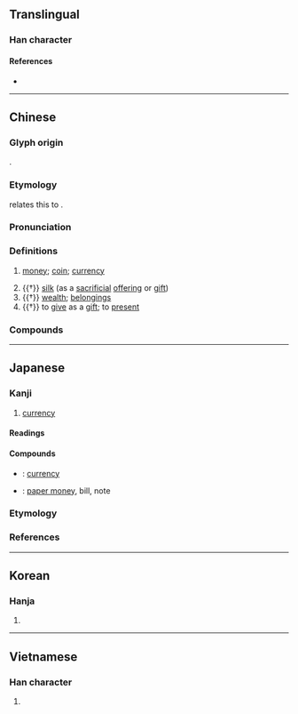 {{also|币}}
{{character info}}
==Translingual==

===Han character===
{{Han char|rn=50|rad=巾|as=12|sn=15|four=98227|canj=FKLB|ids=⿱敝巾}}

====References====
* {{Han ref|kx=0337.020|dkj=09088|dj=0644.010|hdz=10753.010|uh=5E63|ud=24163|bh=B9F4|bd=47604}}

----

==Chinese==
{{zh-forms|s=币}}

===Glyph origin===
{{Han etym}}
{{Han compound|敝|巾|c1=p|c2=s|t2=towel|ls=psc}}.

===Etymology===
{{zh-ref|Wang (1982)}} relates this to {{och-l|帛|silk}}.

===Pronunciation===
{{zh-pron
|m=bì
|m-s=bi4
|c=bai6
|c-t=bai5
|g=pi5
|h=pfs=pi;gd=bi4
|j=bi3
|mb=bī
|md=bê
|mn=xm,tw:pè/xm,qz,jj,twv:pē/zz:pī
|mn-t=bi6
|w=3bi
|x=bei4
|ma=y
|mc=y
|oc=y
|cat=n,v
}}

===Definitions===
{{zh-hanzi}}

# [[money]]; [[coin]]; [[currency]]
#: {{zh-syn|錢}}
#: {{zh-x|金幣|gold '''coin'''}}
#: {{zh-x|紙幣|banknote}}
#: {{zh-x|港幣|Hong Kong dollar}}
# {{†}} [[silk]] (as a [[sacrificial]] [[offering]] or [[gift]])
# {{†}} [[wealth]]; [[belonging]]s
# {{†}} to [[give]] as a [[gift]]; to [[present]]

===Compounds===
{{zh-der|貨幣|港幣|硬幣|外幣|紙幣|金幣|錢幣|幣值|銀幣|法幣|澳幣|人民幣|代幣|偽幣|儲備貨幣|儲幣|冥幣|刀幣|制幣|加密貨幣|加幣|劣幣驅逐良幣|卑辭厚幣|單一貨幣|變造幣|古幣|國際貨幣|國際貨幣基金|國際貨幣基金會|國際貨幣基金組織|幣別|幣制|幣制改革|投幣|投幣口|投硬幣|新臺幣|本位貨幣|本幣|歐洲貨幣|比特幣|泉幣|法定貨幣|流通貨幣|電子貨幣|百度幣|硬幣坯|硬貨幣|貨幣主義|貨幣交換|貨幣供應量|貨幣兌換|貨幣升值|貨幣單位|貨幣危機|貨幣回籠|貨幣地租|貨幣工資|貨幣市場|貨幣平價|貨幣政策|貨幣流通量|貨幣貶值|貨幣資本|贗幣|軟幣|輔幣|邊幣|通用貨幣|造幣廠|錢幣學|銅幣|鑄幣|鑄幣權|鎳幣|三幣|上幣|下幣|中幣|侑幣|入幣|公幣|六幣|冀南幣|卑禮厚幣|卑辭重幣|厚幣|受幣|嘉幣|器幣|國幣|圭幣|夕幣|奉幣|奩幣|委幣|娉幣|婚幣|寄幣|寶幣|布幣|幣儀|幣器|幣帛|幣泉|幣法|幣爵|幣物|幣獻|幣玉|幣籍|幣聘|幣號|幣財|幣貢|幣重言甘|幣錦|幣餘|幣馬|幣齎|彩幣|徵幣|息幣|慶幣|搏幣|摯幣|斥幣|方幣|旅幣|旌幣|書幣|束幣|杯幣|楮幣|正幣|歲幣|牲幣|犧幣|玉幣|珍幣|珪幣|琛幣|瑤幣|生幣|發幣|白鹿幣|白鹿皮幣|皮幣|祝幣|祝幣史辭|禮幣|私幣|筐幣|納幣|綵幣|纁幣|羔幣|聘幣|職幣|袁頭幣|貝幣|財幣|貲幣|賄幣|資幣|賦幣|質幣|贄幣|贊幣|走幣|車幣|軌幣|輔助貨幣|輸幣|農幣|通幣|遣幣|遺幣|酬幣|采幣|釋幣|重幣|量幣|鈔幣|錦幣|雁幣|青幣|靡幣|香幣|馬幣|馳幣|鬼幣|鹿幣|龍幣|龜幣}}

----

==Japanese==
{{ja-kanji forms-IVS
|vs1=01
|vs2=03
|col-vs1=aj
|col-vs2=hdmj
|pic-vs1=U5e63-kyu.svg
|ref={{R:Kanjipedia|0006218900}}
}}

===Kanji===
{{ja-kanji|grade=c|rs=巾12}}

# [[currency]]

====Readings====
{{ja-readings
|goon=べ
|kanon=へい
|kun=ぜに-, たから-, ぬさ-, みてぐら-
|nanori=しで, ぬさ
}}

====Compounds====
* {{ja-r|貨幣|かへい}}: [[currency]]
* {{ja-r|紙幣|しへい}}: [[paper money]], bill, note

===Etymology===
{{ja-kanjitab|ぬさ|yomi=k}}
{{ja-see|ぬさ}}

===References===
<references/>

----

==Korean==

===Hanja===
{{ko-hanja|hangeul=폐|mr=p'ye}}

# {{rfdef|ko|sort=巾12}}

----

==Vietnamese==

===Han character===
{{vi-readings|reading=tệ, giẻ|rs=巾12}}

# {{rfdef|vi}}
